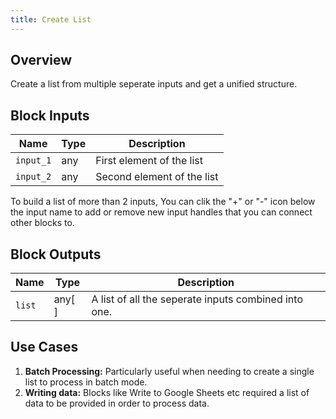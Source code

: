 ```yaml
---
title: Create List
---
```


## Overview

Create a list from multiple seperate inputs and get a unified structure.

## Block Inputs

| Name      | Type | Description                |
| --------- | ---- | -------------------------- |
| `input_1` | any  | First element of the list  |
| `input_2` | any  | Second element of the list |

<Note>
  To build a list of more than 2 inputs, You can clik the "+" or "-" icon below
  the input name to add or remove new input handles that you can connect other
  blocks to.
</Note>

## Block Outputs

| Name   | Type   | Description                                          |
| ------ | ------ | ---------------------------------------------------- |
| `list` | any[ ] | A list of all the seperate inputs combined into one. |

## Use Cases

1. **Batch Processing:** Particularly useful when needing to create a single list to process in batch mode.
2. **Writing data:** Blocks like Write to Google Sheets etc required a list of data to be provided in order to process data.
